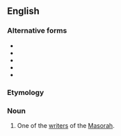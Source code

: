 ==English==

===Alternative forms===
* {{l|en|Massorete}}
* {{l|en|Masorite}}
* {{l|en|Massorite}}
* {{l|en|masorete}}
* {{l|en|massorete}}

===Etymology===
{{affix|en|Masorah|-ete}}

===Noun===
{{en-noun}}

# One of the [[writer]]s of the [[Masorah]].